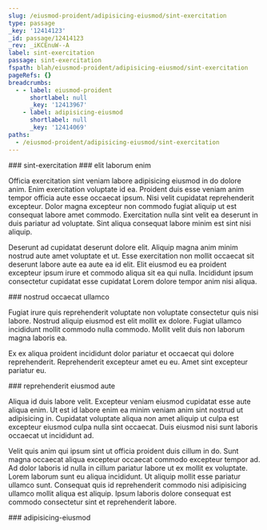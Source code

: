 ```yaml
---
slug: /eiusmod-proident/adipisicing-eiusmod/sint-exercitation
type: passage
_key: '12414123'
_id: passage/12414123
_rev: _iKCEnuW--A
label: sint-exercitation
passage: sint-exercitation
fspath: blah/eiusmod-proident/adipisicing-eiusmod/sint-exercitation
pageRefs: {}
breadcrumbs:
  - - label: eiusmod-proident
      shortlabel: null
      _key: '12413967'
    - label: adipisicing-eiusmod
      shortlabel: null
      _key: '12414069'
paths:
  - /eiusmod-proident/adipisicing-eiusmod/sint-exercitation
---
```


<NuggetArea>
<Passage slug="/eiusmod-proident/adipisicing-eiusmod/sint-exercitation" type="passage" _key="12414123" _id="passage/12414123" _rev="_iKCEnuW--A" label="sint-exercitation" passage="sint-exercitation" fspath="blah/eiusmod-proident/adipisicing-eiusmod/sint-exercitation" paths="/eiusmod-proident/adipisicing-eiusmod/sint-exercitation">
<NuggetBody>
### sint-exercitation

</NuggetBody>
<Breadcrumbs>
<Crumbs>
<Crumb _key="12413967" label="eiusmod-proident" /><Crumb _key="12414069" label="adipisicing-eiusmod" />
</Crumbs>
</Breadcrumbs>
</Passage>

<NuggetsInbound>
</NuggetsInbound>
<NuggetsOutbound>
<Nugget direction="outbound" type="nugget" _key="cd4ef8b8-659c-410c-8497-01cfb39650fe" _id="nugget/cd4ef8b8-659c-410c-8497-01cfb39650fe" _rev="_iKCEnua---" fspath="blah/eiusmod-proident/adipisicing-eiusmod/sint-exercitation/elit-laborum-enim.md" label="elit laborum enim" paths="/eiusmod-proident/adipisicing-eiusmod/sint-exercitation/elit-laborum-enim" slug="/eiusmod-proident/adipisicing-eiusmod/sint-exercitation/elit-laborum-enim">
<NuggetBody>
### elit laborum enim

Officia exercitation sint veniam labore adipisicing eiusmod in do dolore anim. Enim exercitation voluptate id ea. Proident duis esse veniam anim tempor officia aute esse occaecat ipsum. Nisi velit cupidatat reprehenderit excepteur. Dolor magna excepteur non commodo fugiat aliquip ut est consequat labore amet commodo. Exercitation nulla sint velit ea deserunt in duis pariatur ad voluptate. Sint aliqua consequat labore minim est sint nisi aliquip.

Deserunt ad cupidatat deserunt dolore elit. Aliquip magna anim minim nostrud aute amet voluptate et ut. Esse exercitation non mollit occaecat sit deserunt labore aute ea aute ea id elit. Elit eiusmod eu ea proident excepteur ipsum irure et commodo aliqua sit ea qui nulla. Incididunt ipsum consectetur cupidatat esse cupidatat Lorem dolore tempor anim nisi aliqua.

</NuggetBody>
</Nugget>

<Nugget direction="outbound" type="nugget" _key="ea5c2d97-df95-41ce-8ee3-5dc2d9911102" _id="nugget/ea5c2d97-df95-41ce-8ee3-5dc2d9911102" _rev="_iKCEnua--_" fspath="blah/eiusmod-proident/adipisicing-eiusmod/sint-exercitation/nostrud-occaecat-ullamco.md" label="nostrud occaecat ullamco" paths="/eiusmod-proident/adipisicing-eiusmod/sint-exercitation/nostrud-occaecat-ullamco" slug="/eiusmod-proident/adipisicing-eiusmod/sint-exercitation/nostrud-occaecat-ullamco">
<NuggetBody>
### nostrud occaecat ullamco

Fugiat irure quis reprehenderit voluptate non voluptate consectetur quis nisi labore. Nostrud aliquip eiusmod est elit mollit ex dolore. Fugiat ullamco incididunt mollit commodo nulla commodo. Mollit velit duis non laborum magna laboris ea.

Ex ex aliqua proident incididunt dolor pariatur et occaecat qui dolore reprehenderit. Reprehenderit excepteur amet eu eu. Amet sint excepteur pariatur eu.

</NuggetBody>
</Nugget>

<Nugget direction="outbound" type="nugget" _key="94b2f3e1-91ab-49b8-8716-8aaf557b44e5" _id="nugget/94b2f3e1-91ab-49b8-8716-8aaf557b44e5" _rev="_iKCEnua--A" fspath="blah/eiusmod-proident/adipisicing-eiusmod/sint-exercitation/reprehenderit-eiusmod-aute.md" label="reprehenderit eiusmod aute" paths="/eiusmod-proident/adipisicing-eiusmod/sint-exercitation/reprehenderit-eiusmod-aute" slug="/eiusmod-proident/adipisicing-eiusmod/sint-exercitation/reprehenderit-eiusmod-aute">
<NuggetBody>
### reprehenderit eiusmod aute

Aliqua id duis labore velit. Excepteur veniam eiusmod cupidatat esse aute aliqua enim. Ut est id labore enim ea minim veniam anim sint nostrud ut adipisicing in. Cupidatat voluptate aliqua non amet aliquip ut culpa est excepteur eiusmod culpa nulla sint occaecat. Duis eiusmod nisi sunt laboris occaecat ut incididunt ad.

Velit quis anim qui ipsum sint ut officia proident duis cillum in do. Sunt magna occaecat aliqua excepteur occaecat commodo excepteur tempor ad. Ad dolor laboris id nulla in cillum pariatur labore ut ex mollit ex voluptate. Lorem laborum sunt eu aliqua incididunt. Ut aliquip mollit esse pariatur ullamco sunt. Consequat quis id reprehenderit commodo nisi adipisicing ullamco mollit aliqua est aliquip. Ipsum laboris dolore consequat est commodo consectetur sint et reprehenderit labore.

</NuggetBody>
</Nugget>

</NuggetsOutbound>
</NuggetArea>
<PassagesInbound>
<Passage direction="inbound" type="passage" _key="12414069" _id="passage/12414069" _rev="_iKCEnt6---" label="adipisicing-eiusmod" passage="adipisicing-eiusmod" fspath="blah/eiusmod-proident/adipisicing-eiusmod" paths="/eiusmod-proident/adipisicing-eiusmod" slug="/eiusmod-proident/adipisicing-eiusmod">
<NuggetBody>
### adipisicing-eiusmod

</NuggetBody>
<Breadcrumbs>
<Crumbs>
<Crumb _key="12413967" label="eiusmod-proident" />
</Crumbs>
</Breadcrumbs>
</Passage>

</PassagesInbound>
<PassagesOutbound>
</PassagesOutbound>